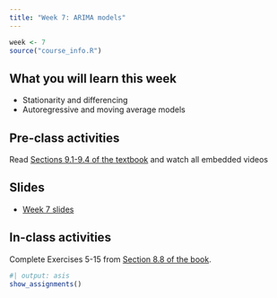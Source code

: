 ```yaml
---
title: "Week 7: ARIMA models"
---
```


```r
week <- 7
source("course_info.R")
```

## What you will learn this week

* Stationarity and differencing
* Autoregressive and moving average models

## Pre-class activities

Read [Sections 9.1-9.4 of the textbook](https://otexts.com/fpp3/arima.html) and watch all embedded videos

## Slides

* [Week 7 slides](https://raw.githubusercontent.com/numbats/af/main/slides/week7.pdf)

## In-class activities

Complete Exercises 5-15 from [Section 8.8 of the book](https://otexts.com/fpp3/expsmooth-exercises.html).

```r
#| output: asis
show_assignments()
```
